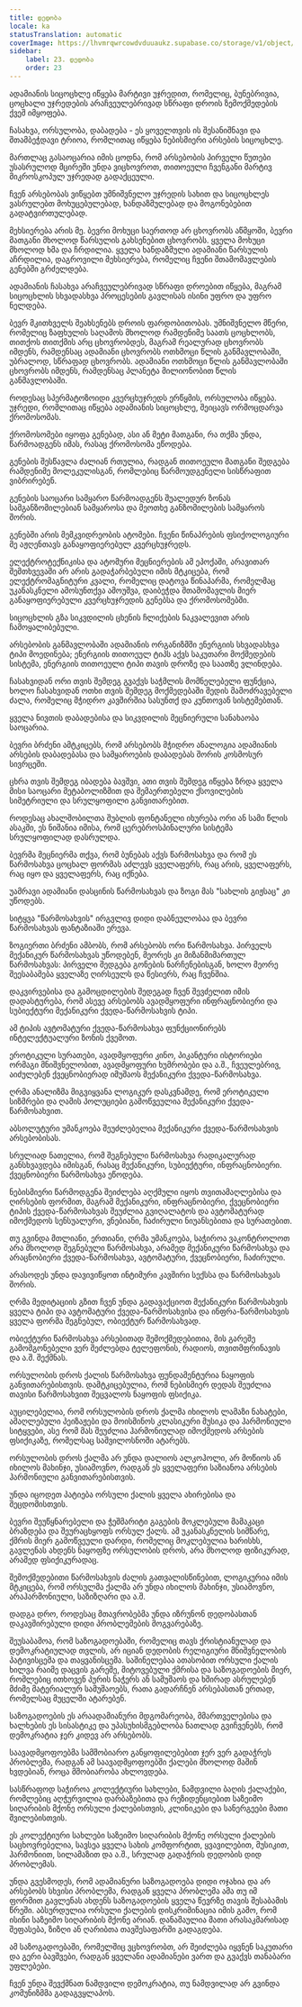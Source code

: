```yaml
---
title: დედობა
locale: ka
statusTranslation: automatic
coverImage: https://lhvmrqwrcowdvduuaukz.supabase.co/storage/v1/object/public/strapi-uploads/small_cover-educacion-fundamental.webp-2d51a7828a2b1309555be27f7e2a61a0.webp
sidebar:
    label: 23. დედობა
    order: 23
---
```

ადამიანის სიცოცხლე იწყება მარტივი უჯრედით, რომელიც, ბუნებრივია, ცოცხალი უჯრედების არაჩვეულებრივად სწრაფი დროის ზემოქმედების ქვეშ იმყოფება.

ჩასახვა, ორსულობა, დაბადება - ეს ყოველთვის ის შესანიშნავი და შთამბეჭდავი ტრიოა, რომლითაც იწყება ნებისმიერი არსების სიცოცხლე.

მართლაც გასაოცარია იმის ცოდნა, რომ არსებობის პირველი წუთები უსასრულოდ მცირეში უნდა ვიცხოვროთ, თითოეული ჩვენგანი მარტივ მიკროსკოპულ უჯრედად გადაქცეული.

ჩვენ არსებობას ვიწყებთ უმნიშვნელო უჯრედის სახით და სიცოცხლეს ვასრულებთ მოხუცებულებად, ხანდაზმულებად და მოგონებებით გადატვირთულებად.

მეხსიერება არის მე. ბევრი მოხუცი საერთოდ არ ცხოვრობს აწმყოში, ბევრი მათგანი მხოლოდ წარსულის გახსენებით ცხოვრობს. ყველა მოხუცი მხოლოდ ხმა და ჩრდილია. ყველა ხანდაზმული ადამიანი წარსულის აჩრდილია, დაგროვილი მეხსიერება, რომელიც ჩვენი შთამომავლების გენებში გრძელდება.

ადამიანის ჩასახვა არაჩვეულებრივად სწრაფი დროებით იწყება, მაგრამ სიცოცხლის სხვადასხვა პროცესების გავლისას ისინი უფრო და უფრო ნელდება.

ბევრ მკითხველს შეახსენებს დროის ფარდობითობას. უმნიშვნელო მწერი, რომელიც ზაფხულის საღამოს მხოლოდ რამდენიმე საათს ცოცხლობს, თითქოს თითქმის არც ცხოვრობდეს, მაგრამ რეალურად ცხოვრობს იმდენს, რამდენსაც ადამიანი ცხოვრობს ოთხმოცი წლის განმავლობაში, უბრალოდ, სწრაფად ცხოვრობს. ადამიანი ოთხმოცი წლის განმავლობაში ცხოვრობს იმდენს, რამდენსაც პლანეტა მილიონობით წლის განმავლობაში.

როდესაც სპერმატოზოიდი კვერცხუჯრედს ერწყმის, ორსულობა იწყება. უჯრედი, რომლითაც იწყება ადამიანის სიცოცხლე, შეიცავს ორმოცდარვა ქრომოსომას.

ქრომოსომები იყოფა გენებად, ასი ან მეტი მათგანი, რა თქმა უნდა, წარმოადგენს იმას, რასაც ქრომოსომა ეწოდება.

გენების შესწავლა ძალიან რთულია, რადგან თითოეული მათგანი შედგება რამდენიმე მოლეკულისგან, რომლებიც წარმოუდგენელი სისწრაფით ვიბრირებენ.

გენების საოცარი სამყარო წარმოადგენს შუალედურ ზონას სამგანზომილებიან სამყაროსა და მეოთხე განზომილების სამყაროს შორის.

გენებში არის მემკვიდრეობის ატომები. ჩვენი წინაპრების ფსიქოლოგიური მე აჟღენთავს განაყოფიერებულ კვერცხუჯრედს.

ელექტროტექნიკისა და ატომური მეცნიერების ამ ეპოქაში, არავითარ შემთხვევაში არ არის გადაჭარბებული იმის მტკიცება, რომ ელექტრომაგნიტური კვალი, რომელიც დატოვა წინაპარმა, რომელმაც უკანასკნელი ამოსუნთქვა ამოუშვა, დაიბეჭდა შთამომავლის მიერ განაყოფიერებული კვერცხუჯრედის გენებსა და ქრომოსომებში.

სიცოცხლის გზა სიკვდილის ცხენის ჩლიქების ნაკვალევით არის ჩამოყალიბებული.

არსებობის განმავლობაში ადამიანის ორგანიზმში ენერგიის სხვადასხვა ტიპი მოედინება; ენერგიის თითოეულ ტიპს აქვს საკუთარი მოქმედების სისტემა, ენერგიის თითოეული ტიპი თავის დროზე და საათზე ვლინდება.

ჩასახვიდან ორი თვის შემდეგ გვაქვს საჭმლის მომნელებელი ფუნქცია, ხოლო ჩასახვიდან ოთხი თვის შემდეგ მოქმედებაში შედის მამოძრავებელი ძალა, რომელიც მჭიდრო კავშირშია სასუნთქ და კუნთოვან სისტემებთან.

ყველა ნივთის დაბადებისა და სიკვდილის მეცნიერული სანახაობა საოცარია.

ბევრი ბრძენი ამტკიცებს, რომ არსებობს მჭიდრო ანალოგია ადამიანის არსების დაბადებასა და სამყაროების დაბადებას შორის კოსმოსურ სივრცეში.

ცხრა თვის შემდეგ იბადება ბავშვი, ათი თვის შემდეგ იწყება ზრდა ყველა მისი საოცარი მეტაბოლიზმით და შემაერთებელი ქსოვილების სიმეტრიული და სრულყოფილი განვითარებით.

როდესაც ახალშობილთა შუბლის ფონტანელი იხურება ორი ან სამი წლის ასაკში, ეს ნიშანია იმისა, რომ ცერებროსპინალური სისტემა სრულყოფილად დასრულდა.

ბევრმა მეცნიერმა თქვა, რომ ბუნებას აქვს წარმოსახვა და რომ ეს წარმოსახვა ცოცხალ ფორმას აძლევს ყველაფერს, რაც არის, ყველაფერს, რაც იყო და ყველაფერს, რაც იქნება.

უამრავი ადამიანი დასცინის წარმოსახვას და ზოგი მას "სახლის გიჟსაც" კი უწოდებს.

სიტყვა "წარმოსახვის" ირგვლივ დიდი დაბნეულობაა და ბევრი წარმოსახვას ფანტაზიაში ერევა.

ზოგიერთი ბრძენი ამბობს, რომ არსებობს ორი წარმოსახვა. პირველს მექანიკურ წარმოსახვას უწოდებენ, მეორეს კი მიზანმიმართულ წარმოსახვას: პირველი შედგება გონების ნარჩენებისგან, ხოლო მეორე შეესაბამება ყველაზე ღირსეულს და წესიერს, რაც ჩვენშია.

დაკვირვებისა და გამოცდილების შედეგად ჩვენ შევძელით იმის დადასტურება, რომ ასევე არსებობს ავადმყოფური ინფრაცნობიერი და სუბიექტური მექანიკური ქვედა-წარმოსახვის ტიპი.

ამ ტიპის ავტომატური ქვედა-წარმოსახვა ფუნქციონირებს ინტელექტუალური ზონის ქვემოთ.

ეროტიკული სურათები, ავადმყოფური კინო, პიკანტური ისტორიები ორმაგი მნიშვნელობით, ავადმყოფური ხუმრობები და ა.შ., ჩვეულებრივ, აიძულებენ ქვეცნობიერად იმუშაოს მექანიკური ქვედა-წარმოსახვა.

ღრმა ანალიზმა მიგვიყვანა ლოგიკურ დასკვნამდე, რომ ეროტიკული სიზმრები და ღამის პოლუციები გამოწვეულია მექანიკური ქვედა-წარმოსახვით.

აბსოლუტური უმანკოება შეუძლებელია მექანიკური ქვედა-წარმოსახვის არსებობისას.

სრულიად ნათელია, რომ შეგნებული წარმოსახვა რადიკალურად განსხვავდება იმისგან, რასაც მექანიკური, სუბიექტური, ინფრაცნობიერი. ქვეცნობიერი წარმოსახვა ეწოდება.

ნებისმიერი წარმოდგენა შეიძლება აღქმული იყოს თვითამაღლებისა და ღირსების ფორმით, მაგრამ მექანიკური, ინფრაცნობიერი, ქვეცნობიერი ტიპის ქვედა-წარმოსახვას შეუძლია გვიღალატოს და ავტომატურად იმოქმედოს სენსუალური, ვნებიანი, ჩაძირული ნიუანსებითა და სურათებით.

თუ გვინდა მთლიანი, ერთიანი, ღრმა უმანკოება, საჭიროა ვაკონტროლოთ არა მხოლოდ შეგნებული წარმოსახვა, არამედ მექანიკური წარმოსახვა და არაცნობიერი ქვედა-წარმოსახვა, ავტომატური, ქვეცნობიერი, ჩაძირული.

არასოდეს უნდა დავივიწყოთ ინტიმური კავშირი სექსსა და წარმოსახვას შორის.

ღრმა მედიტაციის გზით ჩვენ უნდა გადავაქციოთ მექანიკური წარმოსახვის ყველა ტიპი და ავტომატური ქვედა-წარმოსახვისა და ინფრა-წარმოსახვის ყველა ფორმა შეგნებულ, ობიექტურ წარმოსახვად.

ობიექტური წარმოსახვა არსებითად შემოქმედებითია, მის გარეშე გამომგონებელი ვერ შეძლებდა ტელეფონის, რადიოს, თვითმფრინავის და ა.შ. შექმნას.

ორსულობის დროს ქალის წარმოსახვა ფუნდამენტურია ნაყოფის განვითარებისთვის. დამტკიცებულია, რომ ნებისმიერ დედას შეუძლია თავისი წარმოსახვით შეცვალოს ნაყოფის ფსიქიკა.

აუცილებელია, რომ ორსულობის დროს ქალმა იხილოს ლამაზი ნახატები, ამაღლებული პეიზაჟები და მოისმინოს კლასიკური მუსიკა და ჰარმონიული სიტყვები, ასე რომ მას შეუძლია ჰარმონიულად იმოქმედოს არსების ფსიქიკაზე, რომელსაც საშვილოსნოში ატარებს.

ორსულობის დროს ქალმა არ უნდა დალიოს ალკოჰოლი, არ მოწიოს ან იხილოს მახინჯი, უსიამოვნო, რადგან ეს ყველაფერი საზიანოა არსების ჰარმონიული განვითარებისთვის.

უნდა იცოდეთ პატიება ორსული ქალის ყველა ახირებისა და შეცდომისთვის.

ბევრი შეუწყნარებელი და ჭეშმარიტი გაგების მოკლებული მამაკაცი ბრაზდება და შეურაცხყოფს ორსულ ქალს. ამ უკანასკნელის სიმწარე, ქმრის მიერ გამოწვეული დარდი, რომელიც მოკლებულია ხარისხს, გავლენას ახდენს ნაყოფზე ორსულობის დროს, არა მხოლოდ ფიზიკურად, არამედ ფსიქიკურადაც.

შემოქმედებითი წარმოსახვის ძალის გათვალისწინებით, ლოგიკურია იმის მტკიცება, რომ ორსულმა ქალმა არ უნდა იხილოს მახინჯი, უსიამოვნო, არაჰარმონიული, საზიზღარი და ა.შ.

დადგა დრო, როდესაც მთავრობებმა უნდა იზრუნონ დედობასთან დაკავშირებული დიდი პრობლემების მოგვარებაზე.

შეუსაბამოა, რომ საზოგადოებაში, რომელიც თავს ქრისტიანულად და დემოკრატიულად თვლის, არ იციან დედობის რელიგიური მნიშვნელობის პატივისცემა და თაყვანისცემა. საშინელებაა ათასობით ორსული ქალის ხილვა რაიმე დაცვის გარეშე, მიტოვებული ქმრისა და საზოგადოების მიერ, რომლებიც ითხოვენ პურის ნაჭერს ან სამუშაოს და ხშირად ასრულებენ მძიმე მატერიალურ სამუშაოებს, რათა გადარჩნენ არსებასთან ერთად, რომელსაც მუცელში ატარებენ.

საზოგადოების ეს არაადამიანური მდგომარეობა, მმართველებისა და ხალხების ეს სისასტიკე და უპასუხისმგებლობა ნათლად გვიჩვენებს, რომ დემოკრატია ჯერ კიდევ არ არსებობს.

საავადმყოფოებმა სამშობიარო განყოფილებებით ჯერ ვერ გადაჭრეს პრობლემა, რადგან ამ საავადმყოფოებში ქალები მხოლოდ მაშინ ხვდებიან, როცა მშობიარობა ახლოვდება.

სასწრაფოდ საჭიროა კოლექტიური სახლები, ნამდვილი ბაღის ქალაქები, რომლებიც აღჭურვილია დარბაზებითა და რეზიდენციებით საზეიმო სიღარიბის მქონე ორსული ქალებისთვის, კლინიკები და სანერგეები მათი შვილებისთვის.

ეს კოლექტიური სახლები საზეიმო სიღარიბის მქონე ორსული ქალების საცხოვრებელია, სავსეა ყველა სახის კომფორტით, ყვავილებით, მუსიკით, ჰარმონიით, სილამაზით და ა.შ., სრულად გადაჭრის დედობის დიდ პრობლემას.

უნდა გვესმოდეს, რომ ადამიანური საზოგადოება დიდი ოჯახია და არ არსებობს სხვისი პრობლემა, რადგან ყველა პრობლემა ამა თუ იმ ფორმით გავლენას ახდენს საზოგადოების ყველა წევრზე თავის შესაბამის წრეში. აბსურდულია ორსული ქალების დისკრიმინაცია იმის გამო, რომ ისინი საზეიმო სიღარიბის მქონე არიან. დანაშაულია მათი არასაკმარისად შეფასება, ზიზღი ან ღარიბთა თავშესაფარში გადაგდება.

ამ საზოგადოებაში, რომელშიც ვცხოვრობთ, არ შეიძლება იყვნენ საკუთარი და გერი ბავშვები, რადგან ყველანი ადამიანები ვართ და გვაქვს თანაბარი უფლებები.

ჩვენ უნდა შევქმნათ ნამდვილი დემოკრატია, თუ ნამდვილად არ გვინდა კომუნიზმმა გადაგვყლაპოს.

